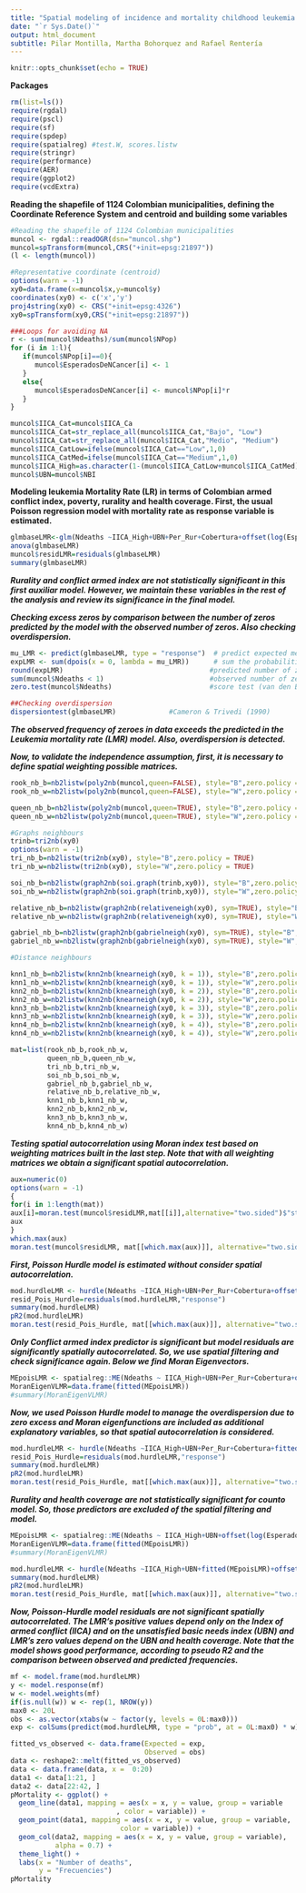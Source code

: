 ```yaml
---
title: "Spatial modeling of incidence and mortality childhood leukemia based on Colombian armed conflict and poverty for children born during the years 2002-2013"
date: "`r Sys.Date()`"
output: html_document
subtitle: Pilar Montilla, Martha Bohorquez and Rafael Rentería
---
```


```r
knitr::opts_chunk$set(echo = TRUE)
```

**Packages**

```r
rm(list=ls())
require(rgdal)
require(pscl)
require(sf)
require(spdep)
require(spatialreg) #test.W, scores.listw
require(stringr)
require(performance)
require(AER)
require(ggplot2)
require(vcdExtra)
```
**Reading the shapefile of 1124 Colombian municipalities, defining the Coordinate Reference System and centroid and building some variables**

```r
#Reading the shapefile of 1124 Colombian municipalities
muncol <- rgdal::readOGR(dsn="muncol.shp")
muncol=spTransform(muncol,CRS("+init=epsg:21897"))
(l <- length(muncol))

#Representative coordinate (centroid)
options(warn = -1)
xy0=data.frame(x=muncol$x,y=muncol$y)
coordinates(xy0) <- c('x','y')
proj4string(xy0) <- CRS("+init=epsg:4326")
xy0=spTransform(xy0,CRS("+init=epsg:21897"))

###Loops for avoiding NA 
r <- sum(muncol$Ndeaths)/sum(muncol$NPop)
for (i in 1:l){ 
   if(muncol$NPop[i]==0){
      muncol$EsperadosDeNCancer[i] <- 1
   }
   else{
      muncol$EsperadosDeNCancer[i] <- muncol$NPop[i]*r
   }
}

muncol$IICA_Cat=muncol$IICA_Ca
muncol$IICA_Cat=str_replace_all(muncol$IICA_Cat,"Bajo", "Low")
muncol$IICA_Cat=str_replace_all(muncol$IICA_Cat,"Medio", "Medium")
muncol$IICA_CatLow=ifelse(muncol$IICA_Cat=="Low",1,0)
muncol$IICA_CatMed=ifelse(muncol$IICA_Cat=="Medium",1,0)
muncol$IICA_High=as.character(1-(muncol$IICA_CatLow+muncol$IICA_CatMed))
muncol$UBN=muncol$NBI
```

**Modeling leukemia Mortality Rate (LR) in terms of Colombian armed conflict index, poverty, rurality and health coverage. First, the usual Poisson regression model with mortality rate as response variable is estimated.**

```r
glmbaseLMR<-glm(Ndeaths ~IICA_High+UBN+Per_Rur+Cobertura+offset(log(EsperadosDeNCancer)), family = poisson,data = muncol)
anova(glmbaseLMR)
muncol$residLMR=residuals(glmbaseLMR)
summary(glmbaseLMR)
```

***Rurality and conflict armed index are not statistically significant in this first auxiliar model. However, we maintain these variables in the rest of the analysis and review its significance in the final model.***

***Checking excess zeros by comparison between the number of zeros predicted by the model with the observed number of zeros. Also checking overdispersion.***

```r
mu_LMR <- predict(glmbaseLMR, type = "response")  # predict expected mean count
expLMR <- sum(dpois(x = 0, lambda = mu_LMR))      # sum the probabilities of a zero count for each mean
round(expLMR)                                    #predicted number of zeros
sum(muncol$Ndeaths < 1)                          #observed number of zeros
zero.test(muncol$Ndeaths)                        #score test (van den Broek, 1995)

##Checking overdispersion
dispersiontest(glmbaseLMR)             #Cameron & Trivedi (1990)
```

***The observed frequency of zeroes in data exceeds the predicted in the Leukemia mortality rate (LMR) model. Also, overdispersion is detected.***

***Now, to validate the independence assumption,  first, it is necessary to define spatial weighting possible matrices.***

```r
rook_nb_b=nb2listw(poly2nb(muncol,queen=FALSE), style="B",zero.policy = TRUE)
rook_nb_w=nb2listw(poly2nb(muncol,queen=FALSE), style="W",zero.policy = TRUE)

queen_nb_b=nb2listw(poly2nb(muncol,queen=TRUE), style="B",zero.policy = TRUE)
queen_nb_w=nb2listw(poly2nb(muncol,queen=TRUE), style="W",zero.policy = TRUE)

#Graphs neighbours
trinb=tri2nb(xy0)
options(warn = -1)
tri_nb_b=nb2listw(tri2nb(xy0), style="B",zero.policy = TRUE)
tri_nb_w=nb2listw(tri2nb(xy0), style="W",zero.policy = TRUE)

soi_nb_b=nb2listw(graph2nb(soi.graph(trinb,xy0)), style="B",zero.policy = TRUE)
soi_nb_w=nb2listw(graph2nb(soi.graph(trinb,xy0)), style="W",zero.policy = TRUE)

relative_nb_b=nb2listw(graph2nb(relativeneigh(xy0), sym=TRUE), style="B",zero.policy = TRUE)
relative_nb_w=nb2listw(graph2nb(relativeneigh(xy0), sym=TRUE), style="W",zero.policy = TRUE)

gabriel_nb_b=nb2listw(graph2nb(gabrielneigh(xy0), sym=TRUE), style="B",zero.policy = TRUE)
gabriel_nb_w=nb2listw(graph2nb(gabrielneigh(xy0), sym=TRUE), style="W",zero.policy = TRUE)

#Distance neighbours

knn1_nb_b=nb2listw(knn2nb(knearneigh(xy0, k = 1)), style="B",zero.policy = TRUE)
knn1_nb_w=nb2listw(knn2nb(knearneigh(xy0, k = 1)), style="W",zero.policy = TRUE)
knn2_nb_b=nb2listw(knn2nb(knearneigh(xy0, k = 2)), style="B",zero.policy = TRUE)
knn2_nb_w=nb2listw(knn2nb(knearneigh(xy0, k = 2)), style="W",zero.policy = TRUE)
knn3_nb_b=nb2listw(knn2nb(knearneigh(xy0, k = 3)), style="B",zero.policy = TRUE)
knn3_nb_w=nb2listw(knn2nb(knearneigh(xy0, k = 3)), style="W",zero.policy = TRUE)
knn4_nb_b=nb2listw(knn2nb(knearneigh(xy0, k = 4)), style="B",zero.policy = TRUE)
knn4_nb_w=nb2listw(knn2nb(knearneigh(xy0, k = 4)), style="W",zero.policy = TRUE)

mat=list(rook_nb_b,rook_nb_w,
         queen_nb_b,queen_nb_w,
         tri_nb_b,tri_nb_w,
         soi_nb_b,soi_nb_w,
         gabriel_nb_b,gabriel_nb_w,
         relative_nb_b,relative_nb_w,
         knn1_nb_b,knn1_nb_w,
         knn2_nb_b,knn2_nb_w,
         knn3_nb_b,knn3_nb_w,
         knn4_nb_b,knn4_nb_w)
```

***Testing spatial autocorrelation using Moran index test based on weighting matrices built in the last step. Note that with all weighting matrices we obtain a significant spatial autocorrelation.***

```r
aux=numeric(0)
options(warn = -1)
{
for(i in 1:length(mat))
aux[i]=moran.test(muncol$residLMR,mat[[i]],alternative="two.sided")$"statistic"
aux
} 
which.max(aux)
moran.test(muncol$residLMR, mat[[which.max(aux)]], alternative="two.sided")
```

***First, Poisson Hurdle model is estimated without consider spatial autocorrelation.***

```r
mod.hurdleLMR <- hurdle(Ndeaths ~IICA_High+UBN+Per_Rur+Cobertura+offset(log(EsperadosDeNCancer))|IICA_High+UBN+Per_Rur+Cobertura+offset(log(EsperadosDeNCancer)),data = muncol,dist = "poisson", zero.dist = "binomial")
resid_Pois_Hurdle=residuals(mod.hurdleLMR,"response")
summary(mod.hurdleLMR)
pR2(mod.hurdleLMR)
moran.test(resid_Pois_Hurdle, mat[[which.max(aux)]], alternative="two.sided")
```

***Only Conflict armed index predictor is significant but model residuals are significantly spatially autocorrelated. So, we use spatial filtering and check significance again. Below we find Moran Eigenvectors.***  

```r
MEpoisLMR <- spatialreg::ME(Ndeaths ~ IICA_High+UBN+Per_Rur+Cobertura+offset(log(EsperadosDeNCancer)),data=muncol,family="poisson",listw=knn4_nb_b, alpha=0.02, verbose=TRUE)
MoranEigenVLMR=data.frame(fitted(MEpoisLMR))
#summary(MoranEigenVLMR)
```

***Now, we used Poisson Hurdle model to manage the overdispersion due to zero excess and  Moran eigenfunctions are included as additional explanatory variables, so that spatial autocorrelation is considered.***

```r
mod.hurdleLMR <- hurdle(Ndeaths ~IICA_High+UBN+Per_Rur+Cobertura+fitted(MEpoisLMR)+offset(log(EsperadosDeNCancer))|IICA_High+UBN+Per_Rur+Cobertura+offset(log(EsperadosDeNCancer)),data = muncol,dist = "poisson", zero.dist = "binomial")
resid_Pois_Hurdle=residuals(mod.hurdleLMR,"response")
summary(mod.hurdleLMR)
pR2(mod.hurdleLMR)
moran.test(resid_Pois_Hurdle, mat[[which.max(aux)]], alternative="two.sided")
```

***Rurality and health coverage are not statistically significant for counto model. So, those predictors are excluded of the spatial filtering and model.***

```r
MEpoisLMR <- spatialreg::ME(Ndeaths ~ IICA_High+UBN+offset(log(EsperadosDeNCancer)),data=muncol,family="poisson",listw=knn4_nb_b, alpha=0.02, verbose=TRUE)
MoranEigenVLMR=data.frame(fitted(MEpoisLMR))
#summary(MoranEigenVLMR)
```

```r
mod.hurdleLMR <- hurdle(Ndeaths ~IICA_High+UBN+fitted(MEpoisLMR)+offset(log(EsperadosDeNCancer))|UBN+Cobertura+offset(log(EsperadosDeNCancer)),data = muncol,dist = "poisson", zero.dist = "binomial")
summary(mod.hurdleLMR)
pR2(mod.hurdleLMR)
moran.test(resid_Pois_Hurdle, mat[[which.max(aux)]], alternative="two.sided")
```

***Now, Poisson-Hurdle model residuals are not significant spatially autocorrelated. The LMR's positive values depend only on the Index of armed conflict (IICA) and on the unsatisfied basic needs index (UBN) and LMR's zero values depend on the UBN and health coverage. Note that the model shows good performance, according to pseudo R2 and the comparison between observed and predicted frequencies.***

```r
mf <- model.frame(mod.hurdleLMR)
y <- model.response(mf)
w <- model.weights(mf)
if(is.null(w)) w <- rep(1, NROW(y))
max0 <- 20L
obs <- as.vector(xtabs(w ~ factor(y, levels = 0L:max0)))
exp <- colSums(predict(mod.hurdleLMR, type = "prob", at = 0L:max0) * w)

fitted_vs_observed <- data.frame(Expected = exp,
                                 Observed = obs)
data <- reshape2::melt(fitted_vs_observed)
data <- data.frame(data, x =  0:20)
data1 <- data[1:21, ]
data2 <- data[22:42, ]
pMortality <- ggplot() +
  geom_line(data1, mapping = aes(x = x, y = value, group = variable
                          , color = variable)) +
  geom_point(data1, mapping = aes(x = x, y = value, group = variable,
                           color = variable)) +
  geom_col(data2, mapping = aes(x = x, y = value, group = variable),
           alpha = 0.7) +
  theme_light() +
  labs(x = "Number of deaths",
       y = "Frecuencies")
pMortality
```
